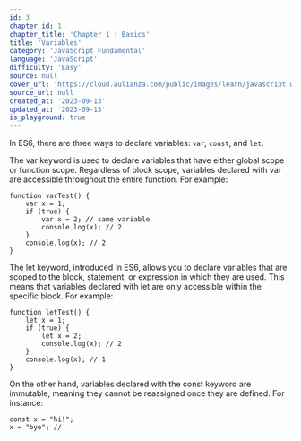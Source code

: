 ```yaml
---
id: 3
chapter_id: 1
chapter_title: 'Chapter 1 : Basics'
title: 'Variables'
category: 'JavaScript Fundamental'
language: 'JavaScript'
difficulty: 'Easy'
source: null
cover_url: 'https://cloud.aulianza.com/public/images/learn/javascript.webp'
source_url: null
created_at: '2023-09-13'
updated_at: '2023-09-13'
is_playground: true
---
```


In ES6, there are three ways to declare variables: `var`, `const`, and `let`.

The var keyword is used to declare variables that have either global scope or function scope. Regardless of block scope, variables declared with var are accessible throughout the entire function. For example:

```
function varTest() {
    var x = 1;
    if (true) {
        var x = 2; // same variable
        console.log(x); // 2
    }
    console.log(x); // 2
}
```

The let keyword, introduced in ES6, allows you to declare variables that are scoped to the block, statement, or expression in which they are used. This means that variables declared with let are only accessible within the specific block. For example:

```
function letTest() {
    let x = 1;
    if (true) {
        let x = 2;
        console.log(x); // 2
    }
    console.log(x); // 1
}
```

On the other hand, variables declared with the const keyword are immutable, meaning they cannot be reassigned once they are defined. For instance:

```
const x = "hi!";
x = "bye"; //
```
